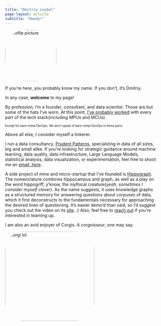 ```yaml
---
title: "Dmitriy Leybel"
page-layout: article
subtitle: "Howdy!"
---
```


::: {layout="[20,80]"}
<img src="images/profile_pic.jpg" alt="profile picture" style="border-radius: 40%;  object-fit: cover;" width="169"/>

<div>

If you're here, you probably know my name. If you don't, it's Dmitriy.

In any case, **welcome** to my page!

By profession, I'm a founder, consultant, and data scientist. Those are but some of the hats I've worn. At this point, [I've probably worked](resume.qmd) with every part of the tech stack(including MPUs and MCUs).

<sub><sup>Except for bare-metal DevOps. We don't speak of bare-metal DevOps in these parts.</sup></sub>

Above all else, I consider myself a tinkerer.

</div>
:::

I run a data consultancy, [Prudent Patterns](https://prudentpatterns.com), specializing in data of all sizes, big and small alike. If you're looking for strategic guidance around machine learning, data quality, data infrastructure, Large Language Models, statistical analysis, data visualization, or experimentation, feel free to shoot me an [email, here](mailto:dmleybel@gmail.com).



A side project of mine and micro-startup that I've founded is [Hippograph](https://hippograph.io). The nomenclature combines hippocampus and graph, as well as a play on the word hippogriff, y'know, the mythical creature(*yeah, sometimes I consider myself clever)*. As the name suggests, it uses knowledge graphs as a structured memory for answering questions about corpuses of data, which it first deconstructs to the fundamentals necessary for approaching the desired lines of questioning. It's easier demo'd than said, so I'd suggest you check out the video on its [site](https://hippograph.io). :)
Also, feel free to [reach out](mailto:dmleybel@gmail.com) if you're interested in teaming up.

I am also an avid enjoyer of Corgis. A *corgoisseur*, one may say.

<img src="images/corgo_pic.jpg" alt="corgi lol" style="border-radius: 20%;  object-fit: cover;" width="293"/>